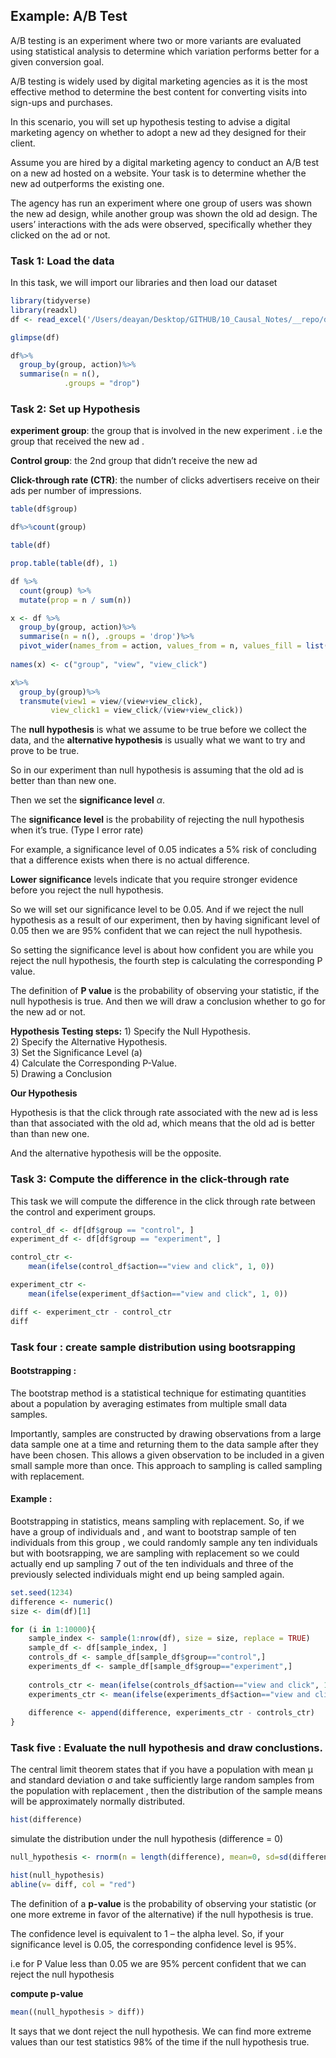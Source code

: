 ## Example: A/B Test


A/B testing is an experiment where two or more variants are evaluated using statistical analysis to determine which variation performs better for a given conversion goal.

A/B testing is widely used by digital marketing agencies as it is the most effective method to determine the best content for converting visits into sign-ups and purchases.

In this scenario, you will set up hypothesis testing to advise a digital marketing agency on whether to adopt a new ad they designed for their client.

Assume you are hired by a digital marketing agency to conduct an A/B test on a new ad hosted on a website. Your task is to determine whether the new ad outperforms the existing one.

The agency has run an experiment where one group of users was shown the new ad design, while another group was shown the old ad design. The users' interactions with the ads were observed, specifically whether they clicked on the ad or not.


### Task 1: Load the data

In this task, we will import our libraries and then load our
dataset

```r
library(tidyverse)
library(readxl)
df <- read_excel('/Users/deayan/Desktop/GITHUB/10_Causal_Notes/__repo/data/AB_Test.xlsx')
```



```r
glimpse(df)
```

```r
df%>%
  group_by(group, action)%>%
  summarise(n = n(),
            .groups = "drop")
```


### Task 2: Set up Hypothesis

**experiment group**: the group that is involved in the new experiment . i.e the group that received the new ad .

**Control group**:
the 2nd group that didn't receive the new ad

**Click-through rate (CTR)**:
the number of clicks advertisers receive on their ads per number of impressions.

```r
table(df$group)
```

```r
df%>%count(group)
```


```r
table(df)
```

```r
prop.table(table(df), 1)
```

```r
df %>%
  count(group) %>%
  mutate(prop = n / sum(n))
```

```r
x <- df %>%
  group_by(group, action)%>%
  summarise(n = n(), .groups = 'drop')%>%
  pivot_wider(names_from = action, values_from = n, values_fill = list(n = 0))
  
names(x) <- c("group", "view", "view_click")

x%>%
  group_by(group)%>%
  transmute(view1 = view/(view+view_click),
         view_click1 = view_click/(view+view_click))
``` 


The **null hypothesis** is what we assume to be true before we collect the data, and the **alternative hypothesis** is usually what we want to try and prove to be true.

So in our experiment than null hypothesis is assuming that the old ad is better than than new one. 

Then we set the **significance level** $\alpha$. 

The **significance level** is the probability of rejecting the null hypothesis when it's true. (Type I error rate)

For example, a significance level of 0.05 indicates a 5% risk of concluding that a difference exists when there is no actual difference.

**Lower significance** levels indicate that you require stronger
evidence before you reject the null hypothesis.

So we will set our significance level to be 0.05. And if we reject the null hypothesis as a result of our experiment, then by having significant level of 0.05 then we are 95% confident that we can reject the null hypothesis.

So setting the significance level is about how confident you are while you reject the null hypothesis, the fourth step is calculating the corresponding P value.

The definition of **P value** is the probability of observing your statistic, if the null hypothesis is true. And then we will draw a conclusion whether to go for the new ad or not.

**Hypothesis Testing steps:**
1) Specify the Null Hypothesis.   
2) Specify the Alternative Hypothesis.   
3) Set the Significance Level (a)   
4) Calculate the Corresponding P-Value.   
5) Drawing a Conclusion  


**Our Hypothesis**

Hypothesis is that the click through rate associated with the new ad is less than that associated with the old ad, which means that the old ad is better than than new one.

And the alternative hypothesis will be the opposite.


### Task 3: Compute the difference in the click-through rate 

This task we will compute the difference in the click through rate between the control and experiment groups.

```r
control_df <- df[df$group == "control", ]
experiment_df <- df[df$group == "experiment", ]
```

```r
control_ctr <- 
    mean(ifelse(control_df$action=="view and click", 1, 0))

experiment_ctr <-
    mean(ifelse(experiment_df$action=="view and click", 1, 0))

diff <- experiment_ctr - control_ctr
diff
```

### Task four : create sample distribution using bootsrapping

#### Bootstrapping : 

The bootstrap method is a statistical technique for estimating quantities about a population by averaging estimates from multiple small data samples.

Importantly, samples are constructed by drawing observations from a large data sample one at a time and returning them to the data sample after they have been chosen. This allows a given observation to be included in a given small sample more than once. This approach to sampling is called sampling with replacement.

#### Example : 

Bootstrapping in statistics, means sampling with replacement.
So, if we have a group of individuals and , and want to bootstrap sample of ten individuals from this group , we could randomly sample any ten individuals but with bootsrapping, we are sampling with replacement so we could actually end up sampling 7 out of the ten individuals and three of the previously selected individuals might end up being sampled again.


```r
set.seed(1234)
difference <- numeric()
size <- dim(df)[1]

for (i in 1:10000){
    sample_index <- sample(1:nrow(df), size = size, replace = TRUE)
    sample_df <- df[sample_index, ]
    controls_df <- sample_df[sample_df$group=="control",]
    experiments_df <- sample_df[sample_df$group=="experiment",]
    
    controls_ctr <- mean(ifelse(controls_df$action=="view and click", 1, 0))
    experiments_ctr <- mean(ifelse(experiments_df$action=="view and click", 1, 0))
    
    difference <- append(difference, experiments_ctr - controls_ctr)
}

```

### Task five : Evaluate the null hypothesis and draw conclustions.

 The central limit theorem states that if you have a population with mean μ and standard deviation σ and take sufficiently large random samples from the population with replacement , then the distribution of the sample means will be approximately normally distributed.
 
 
```r
hist(difference)
```
 
simulate the distribution under the null hypothesis (difference = 0)

```r
null_hypothesis <- rnorm(n = length(difference), mean=0, sd=sd(difference))

hist(null_hypothesis)
abline(v= diff, col = "red")
```
 
The definition of a **p-value** is the probability of observing your statistic (or one more extreme in favor of the alternative) if the null hypothesis is true.
 
The confidence level is equivalent to 1 – the alpha level. So, if your significance level is 0.05, the corresponding confidence level is 95%.

i.e for P Value less than 0.05 we are 95% percent confident that we can reject the null hypothesis

**compute p-value**

```r
mean((null_hypothesis > diff))
```

It says that we dont reject the null hypothesis. We can find more extreme values than our test statistics 98% of the time if the null hypothesis true.
 

 
 
 
 
 
 
 
 
 
 
 
